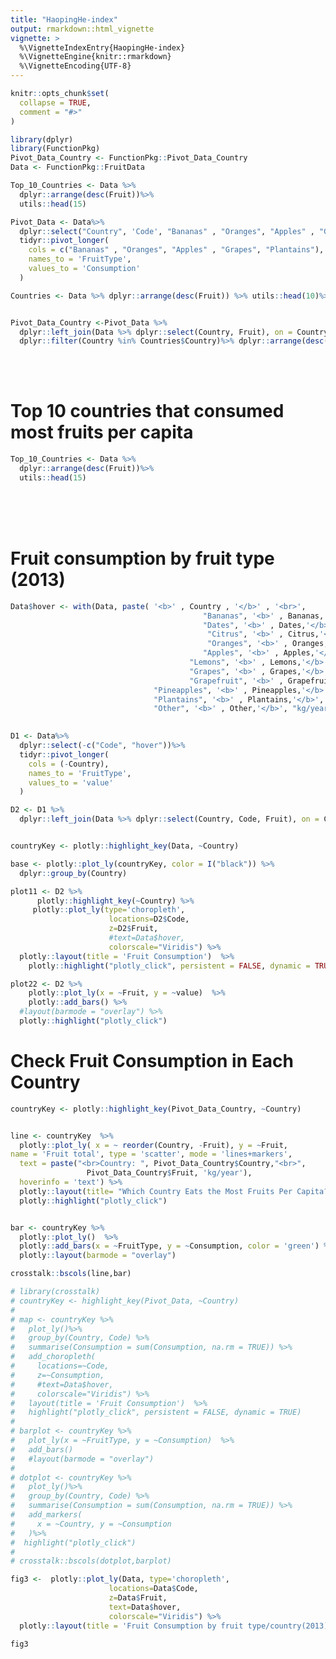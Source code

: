 ```yaml
---
title: "HaopingHe-index"
output: rmarkdown::html_vignette
vignette: >
  %\VignetteIndexEntry{HaopingHe-index}
  %\VignetteEngine{knitr::rmarkdown}
  %\VignetteEncoding{UTF-8}
---
```


```r
knitr::opts_chunk$set(
  collapse = TRUE,
  comment = "#>"
)
```



<!-- ```{r, echo=FALSE} -->

<!-- #Average fruit consumption per person, measured in kilograms per year. -->
<!-- fruit <- read.csv("/home/yh38/DATA303/Data303-Project/303Visualization/docs/plotly-projects/Haoping-He/fruit-consumption-per-capita.csv") -->

<!-- #Average fruit consumption per person, differentiated by fruit types, measured in kilograms per year. -->
<!-- fruittype <-  read.csv("/home/yh38/DATA303/Data303-Project/303Visualization/docs/plotly-projects/Haoping-He/fruit-consumption-by-fruit-type.csv") -->


<!-- Fruit<- fruit %>% dplyr::filter(Year == 2013) %>% dplyr::select(-Year) -->
<!-- Fruit_Type<- fruittype%>%dplyr::filter(Year == 2013) %>% dplyr::select(-Year, -Code) %>% -->
<!--   dplyr::rename(Bananas = Food.Supply...Crops.Primary.Equivalent...Bananas...2615...Food.supply.quantity..kg.capita.yr....645...kg,  -->
<!--          Dates = Food.Supply...Crops.Primary.Equivalent...Dates...2619...Food.supply.quantity..kg.capita.yr....645...kg, -->
<!--          Citrus = Food.Supply...Crops.Primary.Equivalent...Citrus..Other...2614...Food.supply.quantity..kg.capita.yr....645...kg, -->
<!--          Oranges = Food.Supply...Crops.Primary.Equivalent...Oranges..Mandarines...2611...Food.supply.quantity..kg.capita.yr....645...kg, -->
<!--          Apples = Food.Supply...Crops.Primary.Equivalent...Apples.and.products...2617...Food.supply.quantity..kg.capita.yr....645...kg, -->
<!--          Lemons = Food.Supply...Crops.Primary.Equivalent...Lemons..Limes.and.products...2612...Food.supply.quantity..kg.capita.yr....645...kg, -->
<!--          Grapes = Food.Supply...Crops.Primary.Equivalent...Grapes.and.products..excl.wine....2620...Food.supply.quantity..kg.capita.yr....645...kg, -->
<!--          Grapefruit = Food.Supply...Crops.Primary.Equivalent...Grapefruit.and.products...2613...Food.supply.quantity..kg.capita.yr....645...kg, -->
<!--          Pineapples = Food.Supply...Crops.Primary.Equivalent...Pineapples.and.products...2618...Food.supply.quantity..kg.capita.yr....645...kg, -->
<!--          Plantains = Food.Supply...Crops.Primary.Equivalent...Plantains...2616...Food.supply.quantity..kg.capita.yr....645...kg, -->
<!--          Other = Food.Supply...Crops.Primary.Equivalent...Fruits..Other...2625...Food.supply.quantity..kg.capita.yr....645...kg) -->

<!-- Data <- Fruit %>% dplyr::left_join(Fruit_Type, by = 'Entity') %>% -->
<!--   dplyr::rename(Country = Entity,  -->
<!--          Fruit = Fruits...Excluding.Wine...Food.supply.quantity..kg.capita.yr...FAO..2020.) -->

<!-- Data[is.na(Data)] = 0 -->


<!-- ``` -->


```r
library(dplyr)
library(FunctionPkg)
Pivot_Data_Country <- FunctionPkg::Pivot_Data_Country
Data <- FunctionPkg::FruitData
```


```r
Top_10_Countries <- Data %>% 
  dplyr::arrange(desc(Fruit))%>%
  utils::head(15)

Pivot_Data <- Data%>%
  dplyr::select("Country", 'Code', "Bananas" , "Oranges", "Apples" , "Grapes", "Plantains")%>%
  tidyr::pivot_longer(
    cols = c("Bananas" , "Oranges", "Apples" , "Grapes", "Plantains"),
    names_to = 'FruitType',
    values_to = 'Consumption'
  ) 

Countries <- Data %>% dplyr::arrange(desc(Fruit)) %>% utils::head(10)%>% dplyr::select(Country)


Pivot_Data_Country <-Pivot_Data %>% 
  dplyr::left_join(Data %>% dplyr::select(Country, Fruit), on = Country) %>% 
  dplyr::filter(Country %in% Countries$Country)%>% dplyr::arrange(desc(Fruit))
```
\
\


# Top 10 countries that consumed most fruits per capita
```r

Top_10_Countries <- Data %>% 
  dplyr::arrange(desc(Fruit))%>%
  utils::head(15)
```


\
\
\

# Fruit consumption by fruit type (2013)

```r

Data$hover <- with(Data, paste( '<b>' , Country , '</b>' , '<br>', 
                                           "Bananas", '<b>' , Bananas,'</b>', "kg/year", "<br>", 
                                           "Dates", '<b>' , Dates,'</b>', "kg/year", "<br>",
                                            "Citrus", '<b>' , Citrus,'</b>', "kg/year", "<br>",
                                            "Oranges", '<b>' , Oranges,'</b>', "kg/year", "<br>",
                                           "Apples", '<b>' , Apples,'</b>', "kg/year", "<br>",
                                        "Lemons", '<b>' , Lemons,'</b>', "kg/year", "<br>",
                                        "Grapes", '<b>' , Grapes,'</b>', "kg/year", "<br>",
                                        "Grapefruit", '<b>' , Grapefruit,'</b>', "kg/year", "<br>",
                                "Pineapples", '<b>' , Pineapples,'</b>', "kg/year", "<br>",
                                "Plantains", '<b>' , Plantains,'</b>', "kg/year", "<br>",
                                "Other", '<b>' , Other,'</b>', "kg/year", "<br>"))
    
```

```r
  

D1 <- Data%>%
  dplyr::select(-c("Code", "hover"))%>%
  tidyr::pivot_longer(
    cols = (-Country),
    names_to = 'FruitType',
    values_to = 'value'
  )

D2 <- D1 %>% 
  dplyr::left_join(Data %>% dplyr::select(Country, Code, Fruit), on = Country)


countryKey <- plotly::highlight_key(Data, ~Country)

base <- plotly::plot_ly(countryKey, color = I("black")) %>% 
  dplyr::group_by(Country)

plot11 <- D2 %>%
      plotly::highlight_key(~Country) %>%
     plotly::plot_ly(type='choropleth', 
                      locations=D2$Code, 
                      z=D2$Fruit,  
                      #text=Data$hover, 
                      colorscale="Viridis") %>% 
  plotly::layout(title = 'Fruit Consumption')  %>% 
    plotly::highlight("plotly_click", persistent = FALSE, dynamic = TRUE)

plot22 <- D2 %>% 
    plotly::plot_ly(x = ~Fruit, y = ~value)  %>%
    plotly::add_bars() %>%
  #layout(barmode = "overlay") %>%
  plotly::highlight("plotly_click")

```


# Check Fruit Consumption in Each Country
```r


countryKey <- plotly::highlight_key(Pivot_Data_Country, ~Country)


line <- countryKey  %>% 
  plotly::plot_ly( x = ~ reorder(Country, -Fruit), y = ~Fruit, 
name = 'Fruit total', type = 'scatter', mode = 'lines+markers',
  text = paste("<br>Country: ", Pivot_Data_Country$Country,"<br>",
                 Pivot_Data_Country$Fruit, 'kg/year'),
  hoverinfo = 'text') %>% 
  plotly::layout(title= "Which Country Eats the Most Fruits Per Capita?")%>% 
  plotly::highlight("plotly_click")


bar <- countryKey %>% 
  plotly::plot_ly()  %>%
  plotly::add_bars(x = ~FruitType, y = ~Consumption, color = 'green') %>% 
  plotly::layout(barmode = "overlay")

crosstalk::bscols(line,bar) 

```


```r
# library(crosstalk)
# countryKey <- highlight_key(Pivot_Data, ~Country)
# 
# map <- countryKey %>%
#   plot_ly()%>%
#   group_by(Country, Code) %>%
#   summarise(Consumption = sum(Consumption, na.rm = TRUE)) %>%
#   add_choropleth(
#     locations=~Code, 
#     z=~Consumption,  
#     #text=Data$hover, 
#     colorscale="Viridis") %>% 
#   layout(title = 'Fruit Consumption')  %>% 
#   highlight("plotly_click", persistent = FALSE, dynamic = TRUE)
# 
# barplot <- countryKey %>% 
#   plot_ly(x = ~FruitType, y = ~Consumption)  %>%
#   add_bars() 
#   #layout(barmode = "overlay")
# 
# dotplot <- countryKey %>%
#   plot_ly()%>%
#   group_by(Country, Code) %>%
#   summarise(Consumption = sum(Consumption, na.rm = TRUE)) %>%
#   add_markers(
#     x = ~Country, y = ~Consumption
#   )%>%
#  highlight("plotly_click")
# 
# crosstalk::bscols(dotplot,barplot) 


```





```r
   
       

fig3 <-  plotly::plot_ly(Data, type='choropleth', 
                      locations=Data$Code, 
                      z=Data$Fruit,  
                      text=Data$hover, 
                      colorscale="Viridis") %>% 
  plotly::layout(title = 'Fruit Consumption by fruit type/country(2013)')

fig3
```
